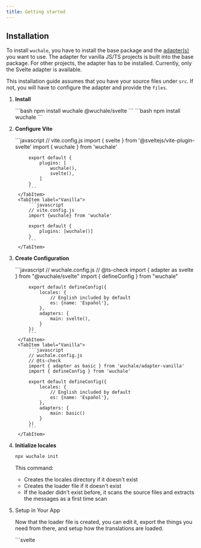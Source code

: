 ```yaml
---
title: Getting started
---
```


## Installation

To install `wuchale`, you have to install the base package and the [adapter(s)](/concepts/adapters)
you want to use. The adapter for vanilla JS/TS projects is built into the base
package. For other projects, the adapter has to be installed. Currently, only
the Svelte adapter is available.

This installation guide assumes that you have your source files under `src`. If
not, you will have to configure the adapter and provide the `files`.


<Steps>

1. **Install**

    <Tabs syncKey="adapter">
        <TabItem label="Svelte">
            ```bash
            npm install wuchale @wuchale/svelte
            ```
        </TabItem>
        <TabItem label="Vanilla">
            ```bash
            npm install wuchale
            ```
        </TabItem>
    </Tabs>

2. **Configure Vite**

    <Tabs syncKey="adapter">
        <TabItem label="Svelte">
            ```javascript
            // vite.config.js
            import { svelte } from '@sveltejs/vite-plugin-svelte'
            import { wuchale } from 'wuchale'
            
            export default {
                plugins: [
                    wuchale(),
                    svelte(),
                ]
            }
            ```
        </TabItem>
        <TabItem label="Vanilla">
            ```javascript
            // vite.config.js
            import {wuchale} from 'wuchale'

            export default {
                plugins: [wuchale()]
            }
            ```
        </TabItem>
    </Tabs>

3. **Create Configuration**

    <Tabs syncKey="adapter">
        <TabItem label="Svelte">
            ```javascript
            // wuchale.config.js
            // @ts-check
            import { adapter as svelte } from "@wuchale/svelte"
            import { defineConfig } from "wuchale"

            export default defineConfig({
                locales: {
                    // English included by default
                    es: {name: 'Español'},
                },
                adapters: {
                    main: svelte(),
                }
            })
            ```
        </TabItem>
        <TabItem label="Vanilla">
            ```javascript
            // wuchale.config.js
            // @ts-check
            import { adapter as basic } from 'wuchale/adapter-vanilla'
            import { defineConfig } from 'wuchale'

            export default defineConfig({
                locales: {
                    // English included by default
                    es: {name: 'Español'},
                },
                adapters: {
                    main: basic()
                }
            })
            ```
        </TabItem>
    </Tabs>

4. **Initialize locales**

    ```bash
    npx wuchale init
    ```

    This command:

    - Creates the locales directory if it doesn't exist
    - Creates the loader file if it doesn't exist
    - If the loader didn't exist before, it scans the source files and extracts the messages as a first time scan

5. Setup in Your App

    Now that the loader file is created, you can edit it, export the things you
    need from there, and setup how the translations are loaded.

    <Tabs syncKey="adapter">
        <TabItem label="Svelte">
            <Tabs>
                <TabItem label="Svelte">
                    ```svelte
                    <!-- src/App.svelte -->
                    <script>
                        import { loadLocale } from 'wuchale/run-client'
                        
                        let locale = $state('en')
                    </script>

                    {#await loadLocale(locale)}
                        <!-- @wc-ignore -->
                        Loading translations...
                    {:then}
                        <!-- Your app content -->
                    {/await}
                    ```
                </TabItem>
                <TabItem label="SvelteKit">
                    Assuming the use of a search parameter for the locale state: `?locale=en`. But you can use anything else.
                    ```javascript
                    // src/routes/+layout.js
                    import { locales } from 'virtual:wuchale/locales'
                    import { loadCatalogs } from 'wuchale/run-client'
                    import { loadIDs, loadCatalog } from '../locales/loader.svelte.js'

                    /** @type import('./$types').LayoutLoad */
                    export async function load({url}) {
                        const locale = url.searchParams.get('locale') ?? 'en'
                        if (!(locale in locales)) {
                            return
                        }
                        return {
                            locale,
                            catalogs: await loadCatalogs(locale, loadIDs, loadCatalog)
                        }
                    }
                    ```
                </TabItem>
            </Tabs>
        </TabItem>
        <TabItem label="Vanilla">
            ```javascript
            import { loadLocale } from 'wuchale/run-client'
            await loadLocale(locale)
            ```
        </TabItem>
    </Tabs>

6. Start Coding!

    Write your Svelte components naturally. `wuchale` will extract and compile
    translations automatically:

    <Tabs syncKey="adapter">
        <TabItem label="Svelte">
            ```svelte
            <p>Hello world</p>
            ```
        </TabItem>
        <TabItem label="Vanilla">
            ```javascript
            const showMsg = (element) => {
                element.innerHTML = 'Hello world'
            }
            ```
        </TabItem>
    </Tabs>

</Steps>

For full usage examples, look inside the **<a
    href="https://github.com/wuchalejs/examples" target="_blank">examples
    repository</a>**. It contains examples for different usage patterns.

## Workflow

`wuchale`'s workflow is inspired by [Lingui](https://lingui.dev/). It follows
similar steps but it does most of the steps automatically.

<Tabs>
    <TabItem label="With Vite">
        <Steps>

        1. You write your code
        1. `wuchale` auto extracts the messages into the catalog files

            During this step, if configured, [Gemini](/guides/gemini) does the automatic translation

        1. The translator translates the messages by editing the extracted `.po` files
        1. `wuchale` picks up the changes and updates the UI [during dev](/guides/hmr)
        1. When you do the production build, `wuchale` auto compiles the catalogs and passes them to Vite to be included in the final build.

        </Steps>
    </TabItem>
    <TabItem label="Without Vite">
        <Steps>

        1. You write your code
        1. You invoke the CLI command `wuchale` to extract the messages into the catalog files

            During this step, if configured, [Gemini](/guides/gemini) does the automatic translation

        1. The translator translates the messages by editing the extracted `.po` files
        1. You invoke the CLI command `wuchale` again to compile the translated messages and write them to disk
        1. When you run the app, everything works.

        </Steps>
    </TabItem>
</Tabs>

[Learn about how it works](/concepts/howitworks).

## What gets extracted

There are three possible places for a message to be in:

- **Markup**: inside HTML tags like `<p>text</p>`
- **Attribute**: insite element attributes like `<span title="Text"></span>`
- **Script**: strings inside JavaScript code

Inside of these, which messages exactly are extracted is decided by the adapter in
use, because not all text should be extracted as a message. Some
attributes and strings are not meant to be seen by the user.

The adapter uses a [configurable heuristic
function](/reference/adapter-common#heuristic) to make these decisions. This
function receives the message along with other details and can decide whether
to extract it or not.
